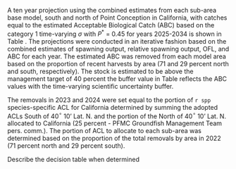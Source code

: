 A ten year projection using the combined estimates from each sub-area base model, south and north of Point Conception in California, with catches equal to the estimated Acceptable Biological Catch (ABC) based on the category 1 time-varying $\sigma$ with $P^*$ = 0.45 for years 2025-2034 is shown in Table \ref{tab:es-ca-proj}. The projections were conducted in an iterative fashion based on the combined estimates of spawning output, relative spawning output, OFL, and ABC for each year.  The estimated ABC was removed from each model area based on the proportion of recent harvests by area (71 and 29 percent north and south, respectively). The stock is estimated to be above the management target of 40 percent the buffer value in Table \ref{tab:es-ca-proj} reflects the ABC values with the time-varying scientific uncertainty buffer.

The removals in 2023 and 2024 were set equal to the portion of `r spp` species-specific ACL for California determined by summing the adopted ACLs South of 40$^\circ$ 10' Lat. N. and the portion of the North of 40$^\circ$ 10' Lat. N. allocated to California (25 percent - PFMC Groundfish Management Team pers. comm.). The portion of ACL to allocate to each sub-area was determined based on the proportion of the total removals by area in 2022 (71 percent north and 29 percent south). 

Describe the decision table when determined 

